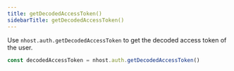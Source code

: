 ```yaml
---
title: getDecodedAccessToken()
sidebarTitle: getDecodedAccessToken()
---
```


Use `nhost.auth.getDecodedAccessToken` to get the decoded access token of the user.

```ts
const decodedAccessToken = nhost.auth.getDecodedAccessToken()
```
